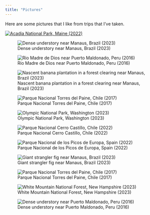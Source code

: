 ```yaml
---
title: "Pictures"
---
```


Here are some pictures that I like from trips that I've taken.

::: {layout-ncol=2}
[![Acadia National Park, Maine (2022)](https://live.staticflickr.com/65535/53463195882_90f1fd2a19_z.jpg)](https://www.flickr.com/photos/199874827@N02/53463195882/in/dateposted-public/)

![Dense understory near Manaus, Brazil (2023)](pictures_low_quality/picture_manaus_1.jpeg)

![Rio Madre de Dios near Puerto Maldonado, Peru (2016)](pictures_low_quality/picture_peru_1.jpeg)

![Nascent banana plantation in a forest clearing near Manaus, Brazil (2023)](pictures_low_quality/picture_manaus_2.jpeg)

![Parque Nacional Torres del Paine, Chile (2017)](pictures_low_quality/picture_torres_1.jpeg)

![Olympic National Park, Washington (2023)](pictures_low_quality/picture_olympic.jpeg)

![Parque Nacional Cerro Castillo, Chile (2022)](pictures_low_quality/picture_castillo.jpeg)

![Parque Nacional de los Picos de Europa, Spain (2022)](pictures_low_quality/picture_spain.jpeg)

![Giant strangler fig near Manaus, Brazil (2023)](pictures_low_quality/picture_manaus_3.jpeg)

![Parque Nacional Torres del Paine, Chile (2017)](pictures_low_quality/picture_torres_2.jpeg)

![White Mountain National Forest, New Hampshire (2023)](pictures_low_quality/picture_hampshire.jpeg)

![Dense understory near Puerto Maldonado, Peru (2016)](pictures_low_quality/picture_peru_2.jpeg)

:::